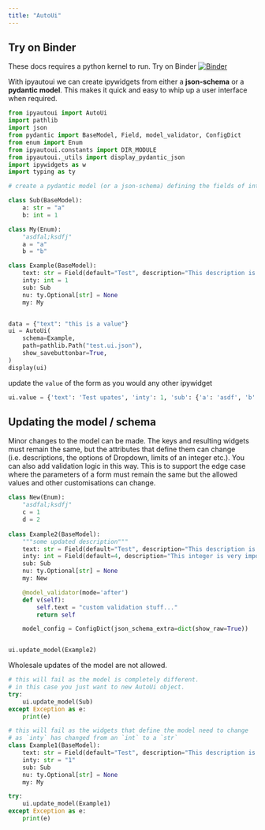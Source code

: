 ```yaml
---
title: "AutoUi"
---
```


::: {.callout-warning}
## Try on Binder

These docs requires a python kernel to run. Try on Binder [![Binder](https://mybinder.org/badge_logo.svg)](https://mybinder.org/v2/gh/maxfordham/ipyautoui/HEAD?urlpath=%2Fdoc%2Ftree%2Fdocs%2Fautoui.qmd)
:::

With ipyautoui we can create ipywidgets from either a **json-schema** or a **pydantic model**. This makes it quick and easy to whip up a user interface when required.

```python
from ipyautoui import AutoUi
import pathlib
import json
from pydantic import BaseModel, Field, model_validator, ConfigDict
from enum import Enum
from ipyautoui.constants import DIR_MODULE
from ipyautoui._utils import display_pydantic_json
import ipywidgets as w
import typing as ty
```


```python

# create a pydantic model (or a json-schema) defining the fields of interest

class Sub(BaseModel):
    a: str = "a"
    b: int = 1

class My(Enum):
    "asdfal;ksdfj"
    a = "a"
    b = "b"

class Example(BaseModel):
    text: str = Field(default="Test", description="This description is very important")
    inty: int = 1
    sub: Sub
    nu: ty.Optional[str] = None
    my: My


data = {"text": "this is a value"}
ui = AutoUi(
    schema=Example,
    path=pathlib.Path("test.ui.json"),
    show_savebuttonbar=True,
)
display(ui)
```

update the `value` of the form as you would any other ipywidget


```python
ui.value = {'text': 'Test upates', 'inty': 1, 'sub': {'a': 'asdf', 'b': 3}, 'nu': "not None", 'my': 'b'}
```

## Updating the model / schema

Minor changes to the model can be made. The keys and resulting widgets must remain the same, but the attributes that define them can change (i.e. descriptions, the options of Dropdown, limits of an integer etc.).
You can also add validation logic in this way. This is to support the edge case where the parameters of a form must remain the same but the allowed values and other customisations can change.

```python
class New(Enum):
    "asdfal;ksdfj"
    c = 1
    d = 2
    
class Example2(BaseModel):
    """some updated description"""
    text: str = Field(default="Test", description="This description is very important")
    inty: int = Field(default=4, description="This integer is very important")
    sub: Sub
    nu: ty.Optional[str] = None
    my: New

    @model_validator(mode='after')
    def v(self):
        self.text = "custom validation stuff..."
        return self

    model_config = ConfigDict(json_schema_extra=dict(show_raw=True))


ui.update_model(Example2)
```

Wholesale updates of the model are not allowed.

```python

# this will fail as the model is completely different. 
# in this case you just want to new AutoUi object. 
try:
    ui.update_model(Sub)
except Exception as e:
    print(e)
```


```python
# this will fail as the widgets that define the model need to change
# as `inty` has changed from an `int` to a `str`
class Example1(BaseModel):
    text: str = Field(default="Test", description="This description is very important")
    inty: str = "1"
    sub: Sub
    nu: ty.Optional[str] = None
    my: My

try:
    ui.update_model(Example1)
except Exception as e:
    print(e)
```